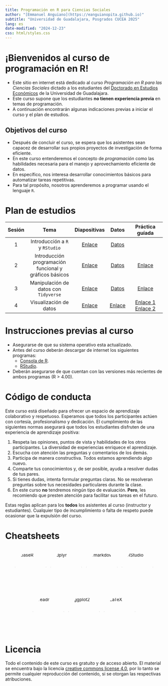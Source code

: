 ```yaml
---
title: Programación en R para Ciencias Sociales
author: "[Emmanuel Anguiano](https://eanguianopita.github.io)"
subtitle: "Universidad de Guadalajara, Posgrados CUCEA 2025"
lang: es
date-modified: "2024-12-23"
css: html/styles.css
---
```


# ¡Bienvenidos al curso de programación en R!

* Este sitio en internet está dedicado al curso _Programación en R para las Ciencias Sociales_ dictado a los estudiantes del [Doctorado en Estudios Económicos](https://deec.cucea.udg.mx/) de la Universidad de Guadalajara.
* Este curso supone que los estudiantes **no tienen experiencia previa** en temas de programación. 
* A continuación encontrarán algunas indicaciones previas a iniciar el curso y el plan de estudios. 


## Objetivos del curso

* Después de concluir el curso, se espera que los asistentes sean capacez de desarrollar sus propios proyectos de investigación de forma eficiente. 
* En este curso entenderemos el concepto de *programación* como las habilidades necesaria para el manejo y aprovechamiento eficiente de datos.
* En específico, nos interesa desarrollar conocimientos básicos para automatizar tareas repetitivas. 
* Para tal propósito, nosotros aprenderemos a programar usando el lenguaje `R`.


# Plan de estudios

| Sesión | Tema                | Diapositivas | Datos | Práctica guíada |
|:------:|:-------------------:|:------------:|:-----:|:---------------:|
| 1      |Introducción a `R` y `RStudio` | [Enlace](https://eanguianopita.github.io/docs/curso_R/Slides/01-Intro_R_noanswers.html){target="_blank"}     |[Datos](https://eanguianopita.github.io/docs/curso_R/Datos/IMDB.csv)|
| 2   | Introducción programación funcional y gráficos básicos |  [Enlace](https://eanguianopita.github.io/docs/curso_R/Slides/02-Estructura_control_noanswers.html) | [Datos](https://eanguianopita.github.io/docs/curso_R/Datos/PIBE_2020-2023.csv) | [Enlace](https://eanguianopita.github.io/docs/curso_R/Slides/Ejercicios_Graficas_R_base.html) |
| 3  | Manipulación de datos con `Tidyverse` | [Enlace](https://eanguianopita.github.io/docs/curso_R/Slides/03-Manipulacion_datos_tidyverse_noanswers.html)| [Datos](https://eanguianopita.github.io/docs/curso_R/Datos/Tidyverse.zip) | [Enlace](https://eanguianopita.github.io/docs/curso_R/Slides/3_1_Ejercicios_tidyverse.html)|
4       | Visualización de datos| [Enlace]() | [Enlace]() | [Enlace 1](https://eanguianopita.github.io/docs/curso_R/Slides/Ejercicio_manipulación_dplyr.html) <br> [Enlace 2]()| 

# Instrucciones previas al curso

* Asegurarse de que su sistema operativo esta actualizado. 
* Antes del curso deberán descargar de internet los siguientes programas: 
  - [Consola de R](https://cran.r-project.org/).
  - [RStudio](https://posit.co/download/rstudio-desktop/). 
  
* Deberán asegurarse de que cuentan con las versiones más recientes de ambos programas (R > 4.00). 

# Código de conducta 

Este curso está diseñado para ofrecer un espacio de aprendizaje colaborativo y respetuoso. Esperamos que todos los participantes actúen con cortesía, profesionalismo y dedicación. El cumplimiento de las siguientes normas asegurará que todos los estudiantes disfruten de una experiencia de aprendizaje positiva:

1. Respeta las opiniones, puntos de vista y habilidades de los otros participantes. La diversidad de experiencias enriquece el aprendizaje. 
2. Escucha con atención las preguntas y comentarios de los demás. 
3. Participa de manera constructiva. Todos estamos aprendiendo algo nuevo. 
4. Comparte tus conocimientos y, de ser posible, ayuda a resolver dudas de tus pares. 
5. Si tienes dudas, intenta formular preguntas claras. No se resolveran preguntas sobre tus necesidades particulares durante la clase. 
6. En este curso **no** tendremos ningún tipo de evaluación. **Pero**, les recomiendo que presten atención para facilitar sus tareas en el futuro. 

Estas reglas aplican para los **todos** los asistentes al curso (instructor y estudiantes). Cualquier tipo de incumplimiento o falta de respeto puede ocasionar que la expulsión del curso. 


# Cheatsheets 

<div style="display: flex; justify-content: center; align-items: center; flex-wrap: wrap; gap: 1em;">

  <a href="https://eanguianopita.github.io/docs/curso_R/cheatsheets/baser.pdf" target="_blank">
    <img src="https://eanguianopita.github.io/docs/img/rbase_badge.png" alt="baseR" style="width: 100px; height: 100px; clip-path: polygon(25% 6.7%, 75% 6.7%, 100% 50%, 75% 93.3%, 25% 93.3%, 0% 50%);">
  </a>

  <a href="https://link-to-dplyr-cheatsheet.com" target="_blank">
    <img src="https://your-image-host/dplyr.png" alt="dplyr" style="width: 100px; height: 100px; clip-path: polygon(25% 6.7%, 75% 6.7%, 100% 50%, 75% 93.3%, 25% 93.3%, 0% 50%);">
  </a>

  <a href="https://link-to-rmarkdown-cheatsheet.com" target="_blank">
    <img src="https://your-image-host/rmarkdown.png" alt="rmarkdown" style="width: 100px; height: 100px; clip-path: polygon(25% 6.7%, 75% 6.7%, 100% 50%, 75% 93.3%, 25% 93.3%, 0% 50%);">
  </a>

  <a href="https://link-to-rstudio-cheatsheet.com" target="_blank">
    <img src="https://your-image-host/rstudio.png" alt="RStudio" style="width: 100px; height: 100px; clip-path: polygon(25% 6.7%, 75% 6.7%, 100% 50%, 75% 93.3%, 25% 93.3%, 0% 50%);">
  </a>

  <a href="https://link-to-readr-cheatsheet.com" target="_blank">
    <img src="https://your-image-host/readr.png" alt="readr" style="width: 100px; height: 100px; clip-path: polygon(25% 6.7%, 75% 6.7%, 100% 50%, 75% 93.3%, 25% 93.3%, 0% 50%);">
  </a>

  <a href="https://link-to-ggplot2-cheatsheet.com" target="_blank">
    <img src="https://your-image-host/ggplot2.png" alt="ggplot2" style="width: 100px; height: 100px; clip-path: polygon(25% 6.7%, 75% 6.7%, 100% 50%, 75% 93.3%, 25% 93.3%, 0% 50%);">
  </a>

  <a href="https://link-to-latex-cheatsheet.com" target="_blank">
    <img src="https://your-image-host/latex.png" alt="LaTeX" style="width: 100px; height: 100px; clip-path: polygon(25% 6.7%, 75% 6.7%, 100% 50%, 75% 93.3%, 25% 93.3%, 0% 50%);">
  </a>

</div>



# Licencia

Todo el contenido de este curso es gratuito y de acceso abierto. El material se encuentra bajo la licencia  [creative commons license 4.0](https://creativecommons.org/licenses/by/4.0/), por lo tanto se permite cualquier reproducción del contenido, si se otorgan las respectivas atribuciones. 